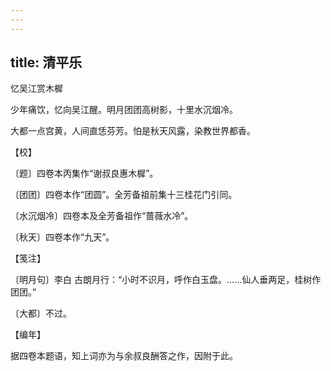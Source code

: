 ```yaml
---
---
---
```

title: 清平乐
---



忆吴江赏木樨





少年痛饮，忆向吴江醒。明月团团高树影，十里水沉烟冷。

大都一点宫黄，人间直恁芬芳。怕是秋天风露，染教世界都香。





【校】


〔题〕四卷本丙集作“谢叔良惠木樨”。

〔团团〕四卷本作“团圆”。全芳备祖前集十三桂花门引同。

〔水沉烟冷〕四卷本及全芳备祖作“蔷薇水冷”。

〔秋天〕四卷本作“九天”。





【笺注】


〔明月句〕李白 古朗月行：“小时不识月，呼作白玉盘。……仙人垂两足，桂树作团团。”

〔大都〕不过。





【编年】


据四卷本题语，知上词亦为与余叔良酬答之作，因附于此。
